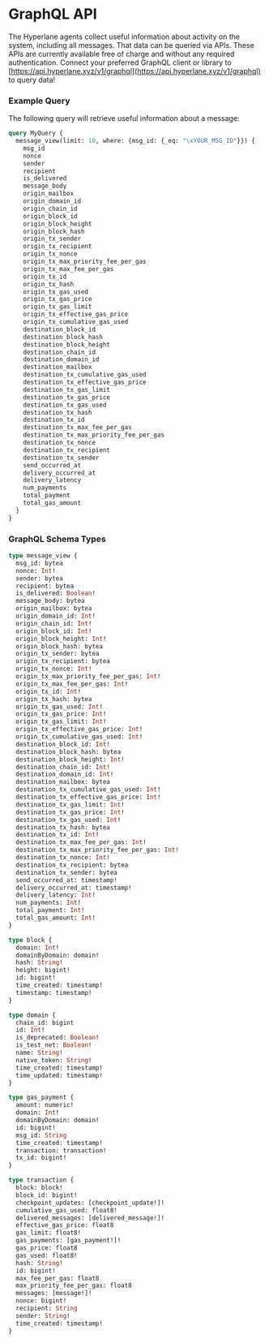 # GraphQL API

The Hyperlane agents collect useful information about activity on the system, including all messages. That data can be queried via APIs. These APIs are currently available free of charge and without any required authentication. Connect your preferred GraphQL client or library to [https://api.hyperlane.xyz/v1/graphql](https://api.hyperlane.xyz/v1/graphql) to query data!

### Example Query

The following query will retrieve useful information about a message:

```graphql
query MyQuery {
  message_view(limit: 10, where: {msg_id: {_eq: "\xYOUR_MSG_ID"}}) {
    msg_id
    nonce
    sender
    recipient
    is_delivered
    message_body
    origin_mailbox
    origin_domain_id
    origin_chain_id
    origin_block_id
    origin_block_height
    origin_block_hash
    origin_tx_sender
    origin_tx_recipient
    origin_tx_nonce
    origin_tx_max_priority_fee_per_gas
    origin_tx_max_fee_per_gas
    origin_tx_id
    origin_tx_hash
    origin_tx_gas_used
    origin_tx_gas_price
    origin_tx_gas_limit
    origin_tx_effective_gas_price
    origin_tx_cumulative_gas_used
    destination_block_id
    destination_block_hash
    destination_block_height
    destination_chain_id
    destination_domain_id
    destination_mailbox
    destination_tx_cumulative_gas_used
    destination_tx_effective_gas_price
    destination_tx_gas_limit
    destination_tx_gas_price
    destination_tx_gas_used
    destination_tx_hash
    destination_tx_id
    destination_tx_max_fee_per_gas
    destination_tx_max_priority_fee_per_gas
    destination_tx_nonce
    destination_tx_recipient
    destination_tx_sender
    send_occurred_at
    delivery_occurred_at
    delivery_latency
    num_payments
    total_payment
    total_gas_amount
  }
}
```

### GraphQL Schema Types

```graphql
type message_view {
  msg_id: bytea
  nonce: Int!
  sender: bytea
  recipient: bytea
  is_delivered: Boolean!
  message_body: bytea
  origin_mailbox: bytea
  origin_domain_id: Int!
  origin_chain_id: Int!
  origin_block_id: Int!
  origin_block_height: Int!
  origin_block_hash: bytea
  origin_tx_sender: bytea
  origin_tx_recipient: bytea
  origin_tx_nonce: Int!
  origin_tx_max_priority_fee_per_gas: Int!
  origin_tx_max_fee_per_gas: Int!
  origin_tx_id: Int!
  origin_tx_hash: bytea
  origin_tx_gas_used: Int!
  origin_tx_gas_price: Int!
  origin_tx_gas_limit: Int!
  origin_tx_effective_gas_price: Int!
  origin_tx_cumulative_gas_used: Int!
  destination_block_id: Int!
  destination_block_hash: bytea
  destination_block_height: Int!
  destination_chain_id: Int!
  destination_domain_id: Int!
  destination_mailbox: bytea
  destination_tx_cumulative_gas_used: Int!
  destination_tx_effective_gas_price: Int!
  destination_tx_gas_limit: Int!
  destination_tx_gas_price: Int!
  destination_tx_gas_used: Int!
  destination_tx_hash: bytea
  destination_tx_id: Int!
  destination_tx_max_fee_per_gas: Int!
  destination_tx_max_priority_fee_per_gas: Int!
  destination_tx_nonce: Int!
  destination_tx_recipient: bytea
  destination_tx_sender: bytea
  send_occurred_at: timestamp!
  delivery_occurred_at: timestamp!
  delivery_latency: Int!
  num_payments: Int!
  total_payment: Int!
  total_gas_amount: Int!
}

type block {
  domain: Int!
  domainByDomain: domain!
  hash: String!
  height: bigint!
  id: bigint!
  time_created: timestamp!
  timestamp: timestamp!
}

type domain {
  chain_id: bigint
  id: Int!
  is_deprecated: Boolean!
  is_test_net: Boolean!
  name: String!
  native_token: String!
  time_created: timestamp!
  time_updated: timestamp!
}

type gas_payment {
  amount: numeric!
  domain: Int!
  domainByDomain: domain!
  id: bigint!
  msg_id: String
  time_created: timestamp!
  transaction: transaction!
  tx_id: bigint!
}

type transaction {
  block: block!
  block_id: bigint!
  checkpoint_updates: [checkpoint_update!]!
  cumulative_gas_used: float8!
  delivered_messages: [delivered_message!]!
  effective_gas_price: float8
  gas_limit: float8!
  gas_payments: [gas_payment!]!
  gas_price: float8
  gas_used: float8!
  hash: String!
  id: bigint!
  max_fee_per_gas: float8
  max_priority_fee_per_gas: float8
  messages: [message!]!
  nonce: bigint!
  recipient: String
  sender: String!
  time_created: timestamp!
}
```

